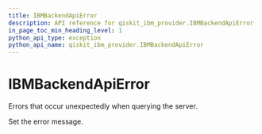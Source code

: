```yaml
---
title: IBMBackendApiError
description: API reference for qiskit_ibm_provider.IBMBackendApiError
in_page_toc_min_heading_level: 1
python_api_type: exception
python_api_name: qiskit_ibm_provider.IBMBackendApiError
---
```


# IBMBackendApiError

<Class id="qiskit_ibm_provider.IBMBackendApiError" github="https://github.com/qiskit/qiskit-ibm-provider/tree/stable/0.8/qiskit_ibm_provider/exceptions.py" signature="IBMBackendApiError(*message)">
  Errors that occur unexpectedly when querying the server.

  Set the error message.
</Class>

